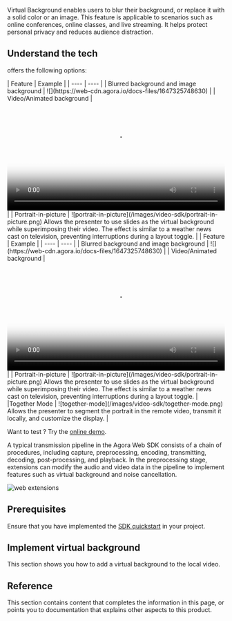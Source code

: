 
Virtual Background enables users to blur their background, or replace it with a solid color or an image. This feature is applicable to scenarios such as online conferences, online classes, and live streaming. It helps protect personal privacy and reduces audience distraction.

<PlatformWrapper notAllowed="blueprint">

## Understand the tech

<Vg k="RTEE_VB" /> offers the following options:

<PlatformWrapper notAllowed="macos">
|  Feature  |  Example |
| ---- | ---- |
| Blurred background and image background   |   ![](https://web-cdn.agora.io/docs-files/1647325748630)   |
| Video/Animated background   |   <video src="https://web-cdn.agora.io/docs-files/1654508267206" poster="https://web-cdn.agora.io/docs-files/1654571689670"  controls width="100%" height="auto">Your browser does not support the <code>video</code>  element.</video>   |
| Portrait-in-picture   | ![portrait-in-picture](/images/video-sdk/portrait-in-picture.png) Allows the presenter to use slides as the virtual background while superimposing their video. The effect is similar to a weather news cast on television, preventing interruptions during a layout toggle.   |

</PlatformWrapper>

<PlatformWrapper platform="macos">
|  Feature  |  Example |
| ---- | ---- |
| Blurred background and image background   |   ![](https://web-cdn.agora.io/docs-files/1647325748630)   |
| Video/Animated background   |   <video src="https://web-cdn.agora.io/docs-files/1654508267206" poster="https://web-cdn.agora.io/docs-files/1654571689670"  controls width="100%" height="auto">Your browser does not support the <code>video</code>  element.</video>   |
| Portrait-in-picture   | ![portrait-in-picture](/images/video-sdk/portrait-in-picture.png) Allows the presenter to use slides as the virtual background while superimposing their video. The effect is similar to a weather news cast on television, preventing interruptions during a layout toggle.   |
|Together Mode | ![together-mode](/images/video-sdk/together-mode.png) Allows the presenter to segment the portrait in the remote video, transmit it locally, and customize the display. |

</PlatformWrapper>

Want to test <Vg k="RTEE_VB" />? Try the <a href="https://webdemo.agora.io/virtualBackground/index.html">online demo</a>.

<PlatformWrapper platform="web">
A typical transmission pipeline in the Agora Web SDK consists of a chain of procedures, including capture, preprocessing, encoding, transmitting, decoding, post-processing, and playback. In the preprocessing stage, extensions can modify the audio and video data in the pipeline to implement features such as virtual background and noise cancellation.

![web extensions](/images/extensions-marketplace/virtual-background.svg)

</PlatformWrapper>

## Prerequisites
Ensure that you have implemented the [SDK quickstart](/video-calling/get-started/get-started-sdk) in your project.

## Implement virtual background

This section shows you how to add a virtual background to the local video.

<ProjectImplement />

## Reference

This section contains content that completes the information in this page, or points you to documentation that explains other aspects to this product. 

<Reference />

</PlatformWrapper>
<PlatformWrapper platform="blueprint">
<NotAvailable />
</PlatformWrapper>